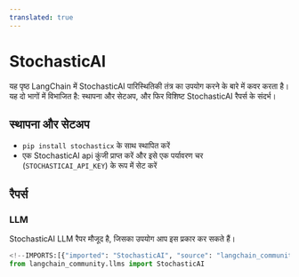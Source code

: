 ```yaml
---
translated: true
---
```


# StochasticAI

यह पृष्ठ LangChain में StochasticAI पारिस्थितिकी तंत्र का उपयोग करने के बारे में कवर करता है।
यह दो भागों में विभाजित है: स्थापना और सेटअप, और फिर विशिष्ट StochasticAI रैपर्स के संदर्भ।

## स्थापना और सेटअप

- `pip install stochasticx` के साथ स्थापित करें
- एक StochasticAI api कुंजी प्राप्त करें और इसे एक पर्यावरण चर (`STOCHASTICAI_API_KEY`) के रूप में सेट करें

## रैपर्स

### LLM

StochasticAI LLM रैपर मौजूद है, जिसका उपयोग आप इस प्रकार कर सकते हैं।

```python
<!--IMPORTS:[{"imported": "StochasticAI", "source": "langchain_community.llms", "docs": "https://api.python.langchain.com/en/latest/llms/langchain_community.llms.stochasticai.StochasticAI.html", "title": "StochasticAI"}]-->
from langchain_community.llms import StochasticAI
```
